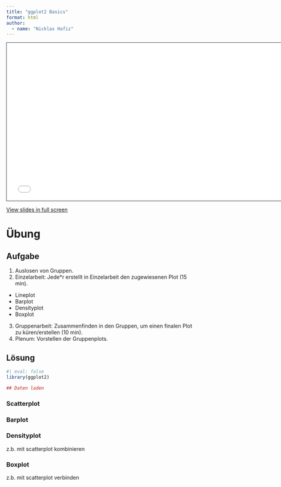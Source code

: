 ```yaml
---
title: "ggplot2 Basics"
format: html
author: 
  - name: "Nicklas Hafiz"
---
```


```{=html}
<iframe class="slide-deck" src="slides.html" height="420" width="747" style="border: 1px solid #2e3846;"></iframe>
```

[View slides in full screen](slides.html)


# Übung
::: {.panel-tabset}

## Aufgabe 
1. Auslosen von Gruppen. 
2. Einzelarbeit: Jede*r erstellt in Einzelarbeit den zugewiesenen Plot (15 min). 

- Lineplot
- Barplot
- Densityplot
- Boxplot

3. Gruppenarbeit: Zusammenfinden in den Gruppen, um einen finalen Plot zu küren/erstellen (10 min).  
4. Plenum: Vorstellen der Gruppenplots. 

## Lösung

```r
#| eval: false 
library(ggplot2)

## Daten laden

```


### Scatterplot


### Barplot


### Densityplot
z.b. mit scatterplot kombinieren

### Boxplot
z.b. mit scatterplot verbinden

:::

